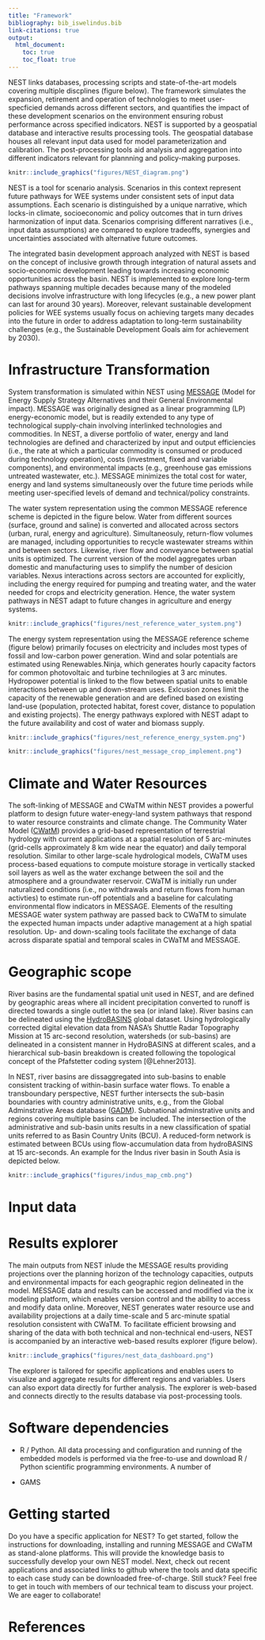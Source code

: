 ---
title: "Framework"
bibliography: bib_iswelindus.bib
link-citations: true
output:
  html_document:
    toc: true  
    toc_float: true  
---

NEST links databases, processing scripts and state-of-the-art models covering multiple discplines (figure below). The framework simulates the expansion, retirement and operation of technologies to meet user-specficied demands across different sectors, and quantifies the impact of these development scenarios on the environment ensuring robust performance across specified indicators. NEST is supported by a geospatial database and interactive results processing tools. The geospatial database houses all relevant input data used for model parameterization and calibration. The post-processing tools aid analysis and aggregation into different indicators relevant for plannning and policy-making purposes. 

```{r, out.width = "800px", echo = FALSE}
knitr::include_graphics("figures/NEST_diagram.png")
```

NEST is a tool for scenario analysis. Scenarios in this context represent future pathways for WEE systems under consistent sets of input data assumptions. Each scenario is distinguished by a unique narrative, which locks-in climate, socioeconomic and policy outcomes that in turn drives harmonization of input data. Scenarios comprising different narratives (i.e., input data assumptions) are compared to explore tradeoffs, synergies and uncertainties associated with alternative future outcomes. 

The integrated basin development approach analyzed with NEST is based on the concept of inclusive growth through integration of natural assets and socio-economic development leading towards increasing economic opportunities across the basin.  NEST is implemented to explore long-term pathways spanning multiple decades because many of the modeled decisions involve infrastructure with long lifecycles (e.g., a new power plant can last for around 30 years). Moreover, relevant sustainable development policies for WEE systems usually focus on achieving targets many decades into the future in order to address adaptation to long-term sustainability challenges (e.g., the Sustainable Development Goals aim for achievement by 2030). 

# Infrastructure Transformation

System transformation is simulated within NEST using [MESSAGE](https://messageix.iiasa.ac.at/) (Model for Energy Supply Strategy Alternatives and their General Environmental impact). MESSAGE was originally designed as a linear programming (LP) energy-economic model, but is readily extended to any type of technological supply-chain involving interlinked technologies and commodities. In NEST, a diverse portfolio of water, energy and land technologies are defined and characterized by input and output efficiencies (i.e., the rate at which a particular commodity is consumed or produced during technology operation), costs (investment, fixed and variable components), and environmental impacts (e.g., greenhouse gas emissions untreated wastewater, etc.). MESSAGE minimizes the total cost for water, energy and land systems simultaneously over the future time periods while meeting user-specified levels of demand and technical/policy constraints.  

The water system representation using the common MESSAGE reference scheme is depicted in the figure below. Water from different sources (surface, ground and saline) is converted and allocated across sectors (urban, rural, energy and agriculture). Simultaneosuly, return-flow volumes are managed, including opportunities to recycle wastewater streams within and between sectors. Likewise, river flow and conveyance between spatial units is optimized. The current version of the model aggregates urban domestic and manufacturing uses to simplify the number of desicion variables. Nexus interactions across sectors are accounted for explicitly, including the energy required for pumping and treating water, and the water needed for crops and electricity generation. Hence, the water system pathways in NEST adapt to future changes in agriculture and energy systems. 

```{r, out.width = "750px", echo = FALSE, fig.align="center"}
knitr::include_graphics("figures/nest_reference_water_system.png")
```

The energy system representation using the MESSAGE reference scheme (figure below) primarily focuses on electricity and includes most types of fossil and low-carbon power generation. Wind and solar potentials are estimated using Renewables.Ninja, which generates hourly capacity factors for common photovoltaic and turbine technilogies at 3 arc minutes. Hydropower potential is linked to the flow between spatial units to enable interactions between up and down-stream uses. Exlcusion zones limit the capacity of the renewable generation and are defined based on existing land-use (population, protected habitat, forest cover, distance to population and existing projects). The energy pathways explored with NEST adapt to the future availability and cost of water and biomass supply.

```{r, out.width = "550px", echo = FALSE, fig.align="center"}
knitr::include_graphics("figures/nest_reference_energy_system.png")
```


```{r, out.width = "650px", echo = FALSE, fig.align="center"}
knitr::include_graphics("figures/nest_message_crop_implement.png")
```

# Climate and Water Resources

The soft-linking of MESSAGE and CWaTM within NEST provides a powerful platform to design future water-enegy-land system pathways that respond to water resource constraints and climate change. The Community Water Model ([CWatM](https://cwatm.github.io/)) provides a grid-based representation of terrestrial hydrology with current applications at a spatial resolution of 5 arc-minutes (grid-cells approximately 8 km wide near the equator) and daily temporal resolution. Similar to other large-scale hydrological models, CWaTM uses process-based equations to compute moisture storage in vertically stacked soil layers as well as the water exchange between the soil and the atmosphere and a groundwater reservoir. CWaTM is initially run under naturalized conditions (i.e., no withdrawals and return flows from human activties) to estimate run-off potentials and a baseline for calculating environmental flow indicators in MESSAGE. Elements of the resulting MESSAGE water system pathway are passed back to CWaTM to simulate the expected human impacts under adaptive management at a high spatial resolution. Up- and down-scaling tools facilitate the exchange of data across disparate spatial and temporal scales in CWaTM and MESSAGE.

# Geographic scope

River basins are the fundamental spatial unit used in NEST, and are defined by geographic areas where all incident precipitation converted to runoff is directed towards a single outlet to the sea (or inland lake). River basins can be delineated using the [HydroBASINS](http://www.hydrosheds.org/page/hydrobasins) global dataset. Using hydrologically corrected digital elevation data from NASA's Shuttle Radar Topography Mission at 15 arc-second resolution, watersheds (or sub-basins) are delineated in a consistent manner in HydroBASINS at different scales, and a hierarchical sub-basin breakdown is created following the topological concept of the Pfafstetter coding system [@Lehner2013]. 

In NEST, river basins are dissaggregated into sub-basins to enable consistent tracking of within-basin surface water flows. To enable a transboundary perspective, NEST further intersects the sub-basin boundaries with country administrative units, e.g., from the Global Adminstrative Areas database ([GADM](https://gadm.org/)). Subnational adminstrative units and regions covering multiple basins can be included. The intersection of the administrative and sub-basin units results in a new classification of spatial units referred to as Basin Country Units (BCU). A reduced-form network is estimated between BCUs using flow-accumulation data from hydroBASINS at 15 arc-seconds. An example for the Indus river basin in South Asia is depicted below.

```{r, out.width = "800px", echo = FALSE}
knitr::include_graphics("figures/indus_map_cmb.png")
```

# Input data

# Results explorer

The main outputs from NEST inlude the MESSAGE results providing projections over the planning horizon of the technology capacities, outputs and environmental impacts for each geographic region delineated in the model. MESSAGE data and results can be accessed and modified via the ix modeling platform, which enables version control and the ability to access and modify data online. Moreover, NEST generates water resource use and availability projections at a daily time-scale and 5 arc-minute spatial resolution consistent with CWaTM. To facilitate efficient browsing and sharing of the data with both technical and non-technical end-users, NEST is accompanied by an interactive web-based results explorer (figure below). 

```{r, out.width = "800px", echo = FALSE}
knitr::include_graphics("figures/nest_data_dashboard.png")
```

The explorer is tailored for specific applications and enables users to visualize and aggregate results for different regions and variables. Users can also export data directly for further analysis. The explorer is web-based and connects directly to the results database via post-processing tools. 

# Software dependencies

- R / Python. All data processing and configuration and running of the embedded models is performed via the free-to-use and download R / Python scientific programming environments. A number of 

- GAMS

# Getting started

Do you have a specific application for NEST? To get started, follow the instructions for downloading, installing and running MESSAGE and CWaTM as stand-alone platforms. This will provide the knowledge basis to successfully develop your own NEST model. Next, check out recent applications and associated links to github where the tools and data specific to each case study can be downloaded free-of-charge. Still stuck? Feel free to get in touch with members of our technical team to discuss your project. We are eager to collaborate!

# References
